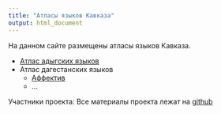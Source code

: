 ```yaml
---
title: "Атласы языков Кавказа"
output: html_document
---
```

На данном сайте размещены атласы языков Кавказа.

- [Атлас адыгских языков](Adyghe.atlas/adyghe_atlas.html)
- Атлас дагестанских языков
    - [Аффектив](Dagestanian.atlas/affective/dag_affective.html)
    - …

Участники проекта: 
Все материалы проекта лежат на [github](https://github.com/agricolamz/AtCauc)